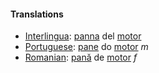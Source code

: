 ====Translations====
*[[Interlingua]]: [[panna]] del [[motor]]
*[[Portuguese]]: [[pane]] do [[motor]] ''m''
*[[Romanian]]: [[pană]] de [[motor]] ''f''